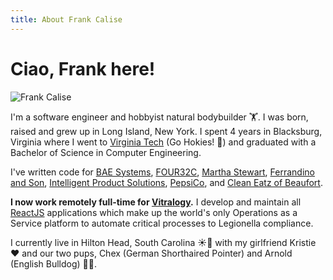 ```yaml
---
title: About Frank Calise
---
```


# Ciao, Frank here!

![Frank Calise](../images/about.jpg)

I'm a software engineer and hobbyist natural bodybuilder 🏋. I was born, raised and grew up
in Long Island, New York. I spent 4 years in Blacksburg, Virginia where I went 
to [Virginia Tech](https://vt.edu) (Go Hokies! 🦃) and graduated with a Bachelor
of Science in Computer Engineering.

I've written code for
[BAE Systems](https://www.basesystems.com/),
[FOUR32C](https://four32c.com/), [Martha Stewart](https://www.marthastewart.com), 
[Ferrandino and Son](https://www.ferrandinoandson.com/), [Intelligent Product Solutions](https://intelligentproduct.solutions/), [PepsiCo](http://www.pepsico.com/), and [Clean Eatz of Beaufort](https://www.cleaneatz.com/location/loc/beaufort).

**I now work remotely full-time for [Vitralogy](https://www.vitralogy.com/).**
I develop and maintain all [ReactJS](https://reactjs.org/) applications which 
make up the world's only Operations as a Service platform to automate critical
processes to Legionella compliance.

I currently live in Hilton Head, South Carolina ☀️🌴 with my girlfriend Kristie
❤️ and our two pups, Chex (German Shorthaired Pointer) and Arnold (English Bulldog) 🐶🐶.
